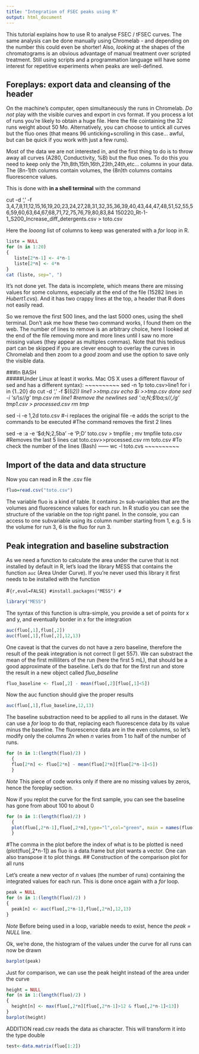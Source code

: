 ```yaml
---
title: "Integration of FSEC peaks using R"
output: html_document
---
```


This tutorial explains how to use R to analyse FSEC / tFSEC curves. The same analysis can be done manually using Chromelab - and depending on the number this could even be shorter! Also, *looking* at the shapes of the chromatograms is an obvious advantage of manual treatment over scripted treatment. Still using scripts and a programmation language will have some interest for repetitive experiments when peaks are well-defined.

## Foreplays: export data and cleansing of the header

On the machine’s computer, open simultaneously the runs in Chromelab. *Do not* play with the visible curves and export in cvs format. If you process a lot of runs you're likely to obtain a huge file. Here the file cointaining the 32 runs weight about 50 Mo. Alternatively, you can choose to untick all curves but the fluo ones (that means 96 unticking+scrolling in this case... awful, but can be quick if you work with just a few runs).

Most of the data we are not interested in, and the first thing to do is to throw away all curves (A280, Conductivity, %B) but the fluo ones. To do this you need to keep only the 7th,8th,15th,16th,23th,24th,etc... columns in your data. The (8n-1)th columns contain volumes, the (8n)th columns contains fluorescence values.

This is done with **in a shell terminal** with the command

cut -d ',' -f 3,4,7,8,11,12,15,16,19,20,23,24,27,28,31,32,35,36,39,40,43,44,47,48,51,52,55,56,59,60,63,64,67,68,71,72,75,76,79,80,83,84 150220_Rt-1-1_S200_Increase_diff_detergents.csv > toto.csv


Here the *looong* list of columns to keep was generated with a *for* loop in R.

```r
liste = NULL
for (n in 1:20)
{
   liste[2*n-1] <- 4*n-1
   liste[2*n] <- 4*n
}
cat (liste, sep=", ")
```

It's not done yet. The data is incomplete, which means there are missing values for some columns, especially at the end of the file (15282 lines in *Hubert1.cvs*). And it has two crappy lines at the top, a header that R does not easily read.

So we remove the first 500 lines, and the last 5000 ones, using the shell terminal. Don't ask me how these two command works, I found them on the web. The number of lines to remove is an arbitrary choice, here I looked at the end of the file removing more and more lines until I saw no more missing values (they appear as multiples commas). Note that this tedious part can be skipped if you are clever enough to overlay the curves in Chromelab and then zoom to a *good* zoom and use the option to save only the visible data.

###In BASH  
#####Under Linux at least it works. Mac OS X uses a different flavour of sed and has a different syntax):
~~~~~~~~~~
sed -n 1p toto.csv>line1
for i in {1..20}
do
cut -d ',' -f $((i*2)) line1 >>tmp.csv
echo $i >>tmp.csv
done
sed -i 's/\s//g' tmp.csv 
rm line1
#remove the newlines
sed ':a;N;$!ba;s/\n/,/g' tmp1.csv > processed.csv
rm tmp*

sed -i -e 1,2d toto.csv
#-i replaces the original file -e adds the script to the commands to be executed
#The command removes the first 2 lines

sed -e :a -e '$d;N;2,5ba' -e 'P;D' toto.csv > tmpfile ; mv tmpfile toto.csv
#Removes the last 5 lines
cat toto.csv>>processed.csv
rm toto.csv
#To check the number of the lines (Bash)
------
wc -l toto.cvs 
~~~~~~~~~~

## Import of the data and data structure

Now you can read in R the .csv file

```r
fluo=read.csv("toto.csv")
```

The variable fluo is a kind of table. It contains `2n` sub-variables that are the volumes and fluorescence values for each run. In R studio you can see the structure of the variable on the top right panel. In the console, you can access to one subvariable using its column number starting from 1, e.g. 5 is the volume for run 3, 6 is the fluo for run 3.

## Peak integration and baseline substraction

As we need a function to calculate the area under the curve that is not installed by default in R, let's load the library MESS that contains the function `auc` (Area Under Curve). If you're never used this library it first needs to be installed with the function

#```{r,eval=FALSE}
#install.packages("MESS")
#```

```r
library("MESS")
```

The syntax of this function is ultra-simple, you provide a set of points for x and y, and eventually border in x for the integration

```r
auc(fluo[,1],fluo[,2])
auc(fluo[,1],fluo[,2],12,13)
```

One caveat is that the curves do not have a zero baseline, therefore the result of the peak integration is not correct (I get 557). We can substract the mean of the first milliliters of the run (here the first 5 mL), that should be a good approximate of the baseline. Let's do that for the first run and store the result in a new object called *fluo_baseline*

```r
fluo_baseline <- fluo[,2] - mean(fluo[,2][fluo[,1]<5])
```

Now the auc function should give the proper results

```r
auc(fluo[,1],fluo_baseline,12,13)
```

The baseline substraction need to be applied to all runs in the dataset. We can use a *for* loop to do that, replacing each fluorescence data by its value minus the baseline. The fluorescence data are in the even columns, so let's modify only the columns *2n* when *n* varies from 1 to half of the number of runs.

```r
for (n in 1:(length(fluo)/2) )
  {
  fluo[2*n] <- fluo[2*n] - mean(fluo[2*n][fluo[2*n-1]<5])
  }
```

*Note* This piece of code works only if there are no missing values by zeros, hence the foreplay section.

Now if you replot the curve for the first sample, you can see the baseline has gone from about 100 to about 0

```r
for (n in 1:(length(fluo)/2) )
  {
  plot(fluo[,2*n-1],fluo[,2*n],type="l",col="green", main = names(fluo[n*2-1]), xlab = "ml", ylab = "mV")
  }
```
#The comma in the plot before the index of what is to be plotted is need (plot(fluo[,2*n-1]) as fluo is a data.frame but plot wants a vector. One can also transpose it to plot things.
## Construction of the comparison plot for all runs

Let's create a new vector of *n* values (the number of runs) containing the integrated values for each run. This is done once again with a *for* loop.

```r
peak = NULL
for (n in 1:(length(fluo)/2) )
{
  peak[n] <- auc(fluo[,2*n-1],fluo[,2*n],12,13)
}
```

*Note* Before being used in a loop, variable needs to exist, hence the *peak = NULL* line.

Ok, we're done, the histogram of the values under the curve for all runs can now be drawn

```r
barplot(peak)
```

Just for comparison, we can use the peak height instead of the area under the curve

```r
height = NULL
for (n in 1:(length(fluo)/2) )
{
  height[n] <- max(fluo[,2*n][fluo[,2*n-1]>12 & fluo[,2*n-1]<13])
}
barplot(height)
```
ADDITION
read.csv reads the data as character. This will transform it into the type double
```r
test<-data.matrix(fluo[1:2])
```

